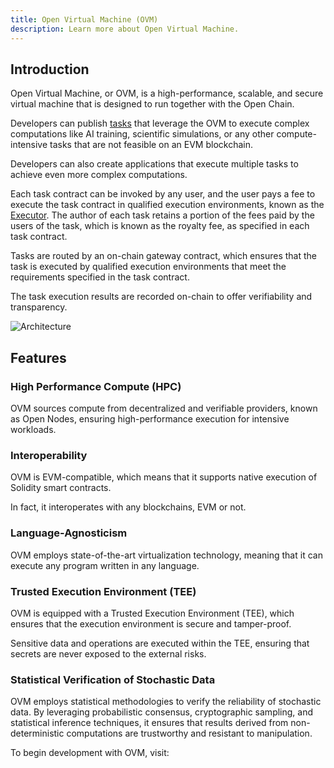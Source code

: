 ```yaml
---
title: Open Virtual Machine (OVM)
description: Learn more about Open Virtual Machine.
---
```


## Introduction

Open Virtual Machine, or OVM, is a high-performance, scalable, and secure virtual machine that is designed to run together with the Open Chain.

Developers can publish [tasks](./task) that leverage the OVM to execute complex computations like AI training, scientific simulations, or any other compute-intensive tasks that are not feasible on an EVM blockchain.

Developers can also create applications that execute multiple tasks to achieve even more complex computations.

Each task contract can be invoked by any user, and the user pays a fee to execute the task contract in qualified execution environments, known as the [Executor](./executor).
The author of each task retains a portion of the fees paid by the users of the task, which is known as the royalty fee, as specified in each task contract.

Tasks are routed by an on-chain gateway contract, which ensures that the task is executed by qualified execution environments that meet the requirements specified in the task contract.

The task execution results are recorded on-chain to offer verifiability and transparency.

![Architecture](./assets/architecture.png)

## Features

### High Performance Compute (HPC)

OVM sources compute from decentralized and verifiable providers, known as Open Nodes, ensuring high-performance execution for intensive workloads.

### Interoperability

OVM is EVM-compatible, which means that it supports native execution of Solidity smart contracts.

In fact, it interoperates with any blockchains, EVM or not.

### Language-Agnosticism

OVM employs state-of-the-art virtualization technology, meaning that it can execute any program written in any language.

### Trusted Execution Environment (TEE)

OVM is equipped with a Trusted Execution Environment (TEE), which ensures that the execution environment is secure and tamper-proof.

Sensitive data and operations are executed within the TEE, ensuring that secrets are never exposed to the external risks.

### Statistical Verification of Stochastic Data

OVM employs statistical methodologies to verify the reliability of stochastic data.
By leveraging probabilistic consensus, cryptographic sampling, and statistical inference techniques, it ensures that results derived from non-deterministic computations are trustworthy and resistant to manipulation.

To begin development with OVM, visit:

<Card title="OVM Task" href="/guide/openchain/ovm/task"/>
